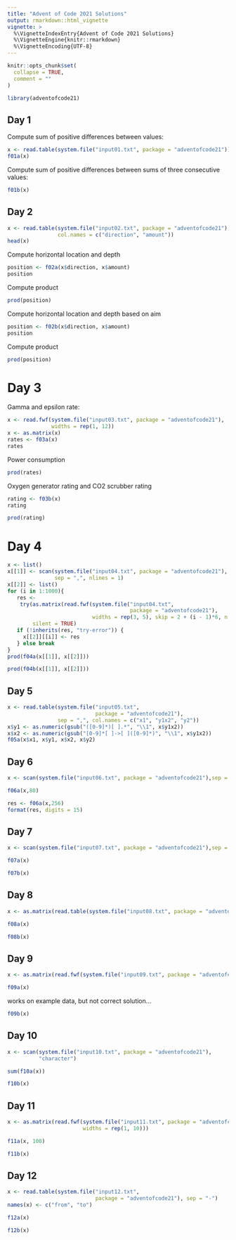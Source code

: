 ```yaml
---
title: "Advent of Code 2021 Solutions"
output: rmarkdown::html_vignette
vignette: >
  %\VignetteIndexEntry{Advent of Code 2021 Solutions}
  %\VignetteEngine{knitr::rmarkdown}
  %\VignetteEncoding{UTF-8}
---
```


```r
knitr::opts_chunk$set(
  collapse = TRUE,
  comment = ""
)
```

```r
library(adventofcode21)
```


## Day 1

Compute sum of positive differences between values:

```r
x <- read.table(system.file("input01.txt", package = "adventofcode21"))[[1]]
f01a(x)
```

Compute sum of positive differences between sums of three consecutive values:

```r
f01b(x)
```

## Day 2

```r
x <- read.table(system.file("input02.txt", package = "adventofcode21"),
                col.names = c("direction", "amount"))
head(x)
```

Compute horizontal location and depth

```r
position <- f02a(x$direction, x$amount)
position
```
Compute product
```r
prod(position)
```
Compute horizontal location and depth based on aim

```r
position <- f02b(x$direction, x$amount)
position
```
Compute product
```r
prod(position)
```

# Day 3

Gamma and epsilon rate:

```r
x <- read.fwf(system.file("input03.txt", package = "adventofcode21"), 
              widths = rep(1, 12))
x <- as.matrix(x)
rates <- f03a(x)
rates
```

Power consumption

```r
prod(rates)
```
Oxygen generator rating and CO2 scrubber rating

```r
rating <- f03b(x)
rating
```
```r
prod(rating)
```

# Day 4

```r
x <- list()
x[[1]] <- scan(system.file("input04.txt", package = "adventofcode21"), 
               sep = ",", nlines = 1)
x[[2]] <- list()
for (i in 1:1000){
   res <- 
    try(as.matrix(read.fwf(system.file("input04.txt", 
                                       package = "adventofcode21"), 
                           widths = rep(3, 5), skip = 2 + (i - 1)*6, n = 5)),
        silent = TRUE)
   if (!inherits(res, "try-error")) {
     x[[2]][[i]] <- res
   } else break
}
prod(f04a(x[[1]], x[[2]]))
```
```r
prod(f04b(x[[1]], x[[2]]))
```

## Day 5

```r
x <- read.table(system.file("input05.txt", 
                            package = "adventofcode21"),
                sep = ",", col.names = c("x1", "y1x2", "y2"))
x$y1 <- as.numeric(gsub("([0-9]*)[ ].*", "\\1", x$y1x2))
x$x2 <- as.numeric(gsub("[0-9]*[ ]->[ ]([0-9]*)", "\\1", x$y1x2))
f05a(x$x1, x$y1, x$x2, x$y2)
```

## Day 6

```r
x <- scan(system.file("input06.txt", package = "adventofcode21"),sep = ',')
```

```r
f06a(x,80)
```

```r
res <- f06a(x,256)
format(res, digits = 15)
```

## Day 7

```r
x <- scan(system.file("input07.txt", package = "adventofcode21"),sep = ',')
```

```r
f07a(x)
```
```r
f07b(x)
```

## Day 8

```r
x <- as.matrix(read.table(system.file("input08.txt", package = "adventofcode21"),sep = ' '))[,-11]
```

```r
f08a(x)
```

```r
f08b(x)
```

## Day 9

```r
x <- as.matrix(read.fwf(system.file("input09.txt", package = "adventofcode21"), widths = rep(1, 100)))
```

```r
f09a(x)
```
works on example data, but not correct solution...

```r
f09b(x)
```

## Day 10

```r
x <- scan(system.file("input10.txt", package = "adventofcode21"),
          "character")
```
```r
sum(f10a(x))
```
```r
f10b(x)
```

## Day 11

```r
x <- as.matrix(read.fwf(system.file("input11.txt", package = "adventofcode21"),
                        widths = rep(1, 10)))
```

```r
f11a(x, 100)
```

```r
f11b(x)
```

## Day 12

```r
x <- read.table(system.file("input12.txt", 
                            package = "adventofcode21"), sep = "-")
names(x) <- c("from", "to")
```

```r
f12a(x)
```

```r
f12b(x)
```
